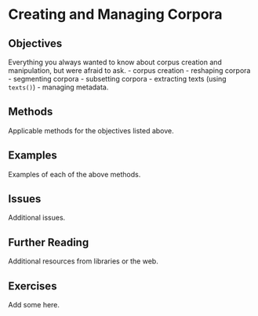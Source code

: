 # Creating and Managing Corpora {#quanteda-corpus}

## Objectives

Everything you always wanted to know about corpus creation and manipulation, but were afraid to ask. - corpus creation - reshaping corpora - segmenting corpora - subsetting corpora - extracting texts (using `texts()`) - managing metadata.

## Methods

Applicable methods for the objectives listed above.

## Examples

Examples of each of the above methods.

## Issues

Additional issues.

## Further Reading

Additional resources from libraries or the web.

## Exercises

Add some here.
